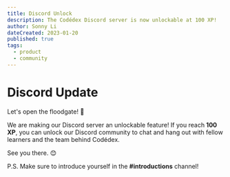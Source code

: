 ```yaml
---
title: Discord Unlock
description: The Codédex Discord server is now unlockable at 100 XP!
author: Sonny Li
dateCreated: 2023-01-20
published: true
tags:
  - product
  - community
---
```


# Discord Update

Let's open the floodgate! 🌊

We are making our Discord server an unlockable feature! If you reach **100 XP**, you can unlock our Discord community to chat and hang out with fellow learners and the team behind Codédex.

See you there. 😊

P.S. Make sure to introduce yourself in the **#introductions** channel!

